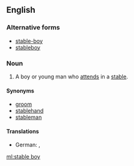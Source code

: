 ==English==

===Alternative forms===
*[[stable-boy]]
*[[stableboy]]

===Noun===
{{en-noun|head=[[stable]] [[boy]]}}

# A boy or young man who [[attend]]s in a [[stable]].

====Synonyms====
*[[groom]]
*[[stablehand]]
*[[stableman]]

====Translations====
{{trans-top|boy or young man who attends in a stable}}
*German: {{t|de|Stalljunge|m}}, {{t|de|Stallknecht|m}}
{{trans-mid}}
{{trans-bottom}}

[[ml:stable boy]]